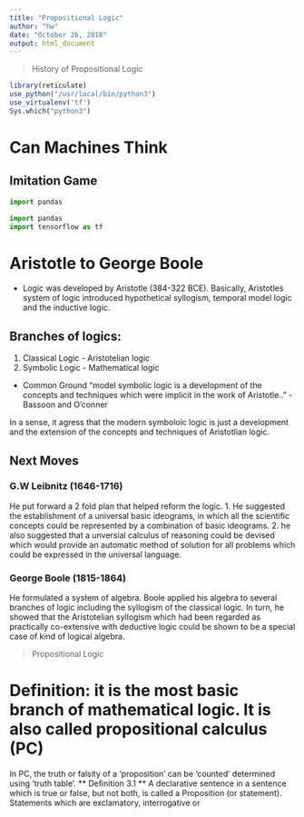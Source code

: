 ```yaml
---
title: "Propositional Logic"
author: "hw"
date: "October 26, 2018"
output: html_document
---
```

> History of Propositional Logic 

```r
library(reticulate)
use_python("/usr/local/bin/python3")
use_virtualenv('tf')
Sys.which("python3")

```


# Can Machines Think
## Imitation Game

```python
import pandas
```


```python
import pandas
import tensorflow as tf


```



#  Aristotle to George Boole 
* Logic was developed by Aristotle (384-322 BCE). Basically, Aristotles system of logic introduced hypothetical syllogism, temporal model logic and the inductive logic. 

## Branches of logics: 
1. Classical Logic - Aristotelian logic 
2. Symbolic Logic - Mathematical logic 

* Common Ground
"model symbolic logic is a development of the concepts and techniques which were implicit in the work of Aristotle.." - Bassoon and O'conner

In a sense, it agress that the modern symboloic logic is just a development and the extension of the concepts and techniques of Aristotlian logic. 

## Next Moves
### G.W Leibnitz (1646-1716)

He put forward a 2 fold plan that helped reform the logic. 
1. He suggested the establishment of a universal basic ideograms, in which all the scientific concepts could be represented by a combination of basic ideograms. 
2. he also suggested that a unversial calculus of reasoning could be devised which would provide an automatic method of solution for all problems which could be expressed in the universal language. 

### George Boole (1815-1864)
He formulated a system of algebra. Boole applied his algebra to several branches of logic including the syllogism of the classical logic. 
In turn, he showed that the Aristotelian syllogism which had been regarded as practically co-extensive with deductive logic could be shown to be a special case of kind of logical algebra.

> Propositional Logic 


# Definition: it is the most basic branch of mathematical logic. It is also called propositional calculus (PC)
In PC, the truth or falsity of a 'proposition' can be 'counted' determined using 'truth table'.
** Definition 3.1 **
A declarative sentence in a sentence which is true or false, but not both, is called a Proposition (or statement). Statements which are exclamatory, interrogative or 